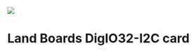 <a href="https://www.tindie.com/products/26931/"><img src="http://land-boards.com/blwiki/images/5/51/Tindie-mediums.png"></img></a>

= Land Boards DigIO32-I2C card =
